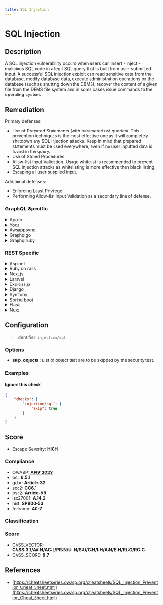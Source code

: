 ```yaml
---
title: SQL Injection
---
```


# SQL Injection

## Description

A SQL injection vulnerability occurs when users can insert - inject - malicious SQL code in a legit SQL query that is built from user-submitted input.
A successful SQL injection exploit can read sensitive data from the database, modify database data, execute administration operations on the database (such as shutting down the DBMS), recover the content of a given file from the DBMS file system and in some cases issue commands to the operating system.


## Remediation

Primary defenses:
- Use of Prepared Statements (with parameterized queries). This prevention techniques is the most effective one as it will completely shutdown any SQL injection attacks. Keep in mind that prepared statements must be used everywhere, even if no user inputted data is found in the query.
- Use of Stored Procedures.
- Allow-list Input Validation. Usage whitelist is recommended to prevent SQL injection attacks as whitelisting is more effective then black listing.
- Escaping all user supplied input.

Additional defenses:
- Enforcing Least Privilege.
- Performing Allow-list Input Validation as a secondary line of defense.



### GraphQL Specific

<details>
    <summary>Apollo</summary>

Use Apollo Server's built-in validation features to sanitize and validate user input. Define strict GraphQL schemas and avoid using any form of string concatenation or template literals to inject variables directly into queries.

</details>

<details>
    <summary>Yoga</summary>

In GraphQL Yoga, ensure that all inputs are validated using the GraphQL schema and avoid using raw SQL queries. Use parameterized queries or ORM libraries to handle database interactions.

</details>

<details>
    <summary>Awsappsync</summary>

For AWS AppSync, utilize AWS WAF to block common SQL injection patterns and use VTL resolvers to sanitize user input. Always use parameterized queries when accessing databases.

</details>

<details>
    <summary>Graphqlgo</summary>

In GraphQL Go, validate and sanitize all user inputs. Use the 'github.com/graphql-go/graphql' package to create type-safe resolvers, avoiding raw SQL queries.

</details>

<details>
    <summary>Graphqlruby</summary>

In GraphQL Ruby, use the built-in validation rules and avoid string interpolation in queries. Prefer using ActiveRecord or another ORM to build SQL queries safely.

</details>


### REST Specific

<details>
    <summary>Asp.net</summary>

In ASP.NET, use parameterized queries with SqlCommand or Entity Framework to prevent SQL injection. Validate all user inputs before processing.

</details>

<details>
    <summary>Ruby on rails</summary>

In Ruby on Rails, use Active Record's query interface to avoid SQL injection. Never directly interpolate user input into SQL strings.

</details>

<details>
    <summary>Next.js</summary>

For Next.js API routes, use prepared statements or ORM libraries like Sequelize or TypeORM to interact with databases safely.

</details>

<details>
    <summary>Laravel</summary>

In Laravel, use Eloquent ORM or the query builder's parameter binding to protect against SQL injection. Always validate and sanitize user inputs.

</details>

<details>
    <summary>Express.js</summary>

In Express.js, use parameterized queries with libraries like mysql or Sequelize to prevent SQL injection. Validate all inputs using middleware like express-validator.

</details>

<details>
    <summary>Django</summary>

In Django, use the ORM to construct database queries and avoid raw SQL whenever possible. Use form validation to sanitize user input.

</details>

<details>
    <summary>Symfony</summary>

In Symfony, use Doctrine's DQL or query builder to prevent SQL injection. Always validate and sanitize user inputs with Symfony's form component.

</details>

<details>
    <summary>Spring boot</summary>

In Spring Boot, use JPA Repository or JDBC Template with named parameters to avoid SQL injection. Employ Spring's validation API to validate user inputs.

</details>

<details>
    <summary>Flask</summary>

In Flask, use SQLAlchemy ORM or raw SQL with parameterized queries to protect against SQL injection. Validate inputs using libraries like WTForms.

</details>

<details>
    <summary>Nuxt</summary>

In Nuxt.js, use server-side validation and ORM libraries to interact with databases safely. Avoid concatenating SQL queries with user inputs and use parameterized queries.

</details>

## Configuration

> Identifier: `injection/sql`

### Options

- **skip_objects** : List of object that are to be skipped by the security test.




### Examples



#### Ignore this check

```json
{
    "checks": {
        "injection/sql": {
            "skip": true
        }
    }
}
```




## Score

- Escape Severity: **<span className="high-severity">HIGH</span>**

### Compliance

- OWASP: **[API9:2023](https://github.com/OWASP/API-Security/blob/master/editions/2023/en/0xa9-improper-inventory-management.md)**
- pci: **6.5.1**
- gdpr: **Article-32**
- soc2: **CC6.1**
- psd2: **Article-95**
- iso27001: **A.14.2**
- nist: **SP800-53**
- fedramp: **AC-7**

### Classification






### Score

- CVSS_VECTOR: **CVSS:3.1/AV:N/AC:L/PR:N/UI:N/S:U/C:H/I:H/A:N/E:H/RL:O/RC:C**
- CVSS_SCORE: **8.7**

## References

- [https://cheatsheetseries.owasp.org/cheatsheets/SQL_Injection_Prevention_Cheat_Sheet.html](https://cheatsheetseries.owasp.org/cheatsheets/SQL_Injection_Prevention_Cheat_Sheet.html)
  